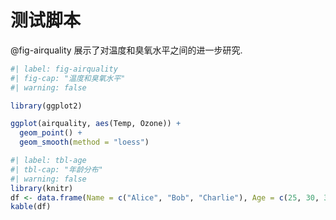# 测试脚本

@fig-airquality 展示了对温度和臭氧水平之间的进一步研究.

```r
#| label: fig-airquality
#| fig-cap: "温度和臭氧水平"
#| warning: false

library(ggplot2)

ggplot(airquality, aes(Temp, Ozone)) + 
  geom_point() + 
  geom_smooth(method = "loess")
```

```r
#| label: tbl-age
#| tbl-cap: "年龄分布"
#| warning: false
library(knitr)
df <- data.frame(Name = c("Alice", "Bob", "Charlie"), Age = c(25, 30, 35))  
kable(df)
```